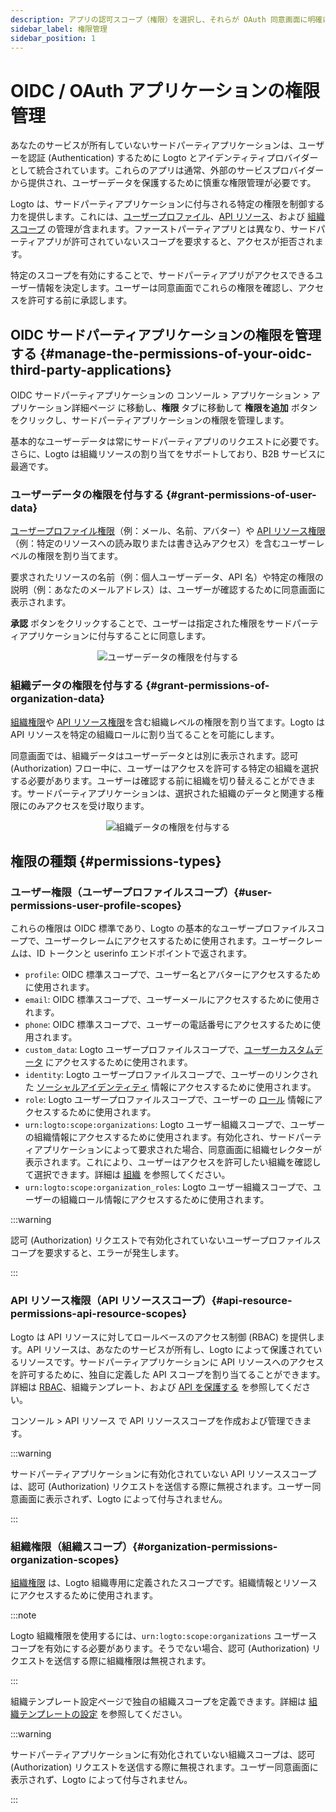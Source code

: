 ```yaml
---
description: アプリの認可スコープ（権限）を選択し、それらが OAuth 同意画面に明確に表示されるようにします。
sidebar_label: 権限管理
sidebar_position: 1
---
```



# OIDC / OAuth アプリケーションの権限管理

あなたのサービスが所有していないサードパーティアプリケーションは、ユーザーを認証 (Authentication) するために Logto とアイデンティティプロバイダーとして統合されています。これらのアプリは通常、外部のサービスプロバイダーから提供され、ユーザーデータを保護するために慎重な権限管理が必要です。

Logto は、サードパーティアプリケーションに付与される特定の権限を制御する力を提供します。これには、[ユーザープロファイル](#user-permissions-user-profile-scopes)、[API リソース](#api-resource-permissions-api-resource-scopes)、および [組織スコープ](#organization-permissions-organization-scopes) の管理が含まれます。ファーストパーティアプリとは異なり、サードパーティアプリが許可されていないスコープを要求すると、アクセスが拒否されます。

特定のスコープを有効にすることで、サードパーティアプリがアクセスできるユーザー情報を決定します。ユーザーは同意画面でこれらの権限を確認し、アクセスを許可する前に承認します。

## OIDC サードパーティアプリケーションの権限を管理する \{#manage-the-permissions-of-your-oidc-third-party-applications}

OIDC サードパーティアプリケーションの <CloudLink to="/applications">コンソール > アプリケーション > アプリケーション詳細ページ</CloudLink> に移動し、**権限** タブに移動して **権限を追加** ボタンをクリックし、サードパーティアプリケーションの権限を管理します。

基本的なユーザーデータは常にサードパーティアプリのリクエストに必要です。さらに、Logto は組織リソースの割り当てをサポートしており、B2B サービスに最適です。

### ユーザーデータの権限を付与する \{#grant-permissions-of-user-data}

[ユーザープロファイル権限](#user-permissions-user-profile-scopes)（例：メール、名前、アバター）や [API リソース権限](#api-resource-permissions-api-resource-scopes)（例：特定のリソースへの読み取りまたは書き込みアクセス）を含むユーザーレベルの権限を割り当てます。

要求されたリソースの名前（例：個人ユーザーデータ、API 名）や特定の権限の説明（例：あなたのメールアドレス）は、ユーザーが確認するために同意画面に表示されます。

**承認** ボタンをクリックすることで、ユーザーは指定された権限をサードパーティアプリケーションに付与することに同意します。

<center>
  <img src={GrantPermissionsOfUserData} alt="ユーザーデータの権限を付与する" />
</center>

### 組織データの権限を付与する \{#grant-permissions-of-organization-data}

[組織権限](#organization-permissions-organization-scopes)や [API リソース権限](#api-resource-permissions-api-resource-scopes)を含む組織レベルの権限を割り当てます。Logto は API リソースを特定の組織ロールに割り当てることを可能にします。

同意画面では、組織データはユーザーデータとは別に表示されます。認可 (Authorization) フロー中に、ユーザーはアクセスを許可する特定の組織を選択する必要があります。ユーザーは確認する前に組織を切り替えることができます。サードパーティアプリケーションは、選択された組織のデータと関連する権限にのみアクセスを受け取ります。

<center>
  <img src={GrantPermissionsOfOrganizationData} alt="組織データの権限を付与する" />
</center>

## 権限の種類 \{#permissions-types}

### ユーザー権限（ユーザープロファイルスコープ）\{#user-permissions-user-profile-scopes}

これらの権限は OIDC 標準であり、Logto の基本的なユーザープロファイルスコープで、ユーザークレームにアクセスするために使用されます。ユーザークレームは、ID トークンと userinfo エンドポイントで返されます。

- `profile`: OIDC 標準スコープで、ユーザー名とアバターにアクセスするために使用されます。
- `email`: OIDC 標準スコープで、ユーザーメールにアクセスするために使用されます。
- `phone`: OIDC 標準スコープで、ユーザーの電話番号にアクセスするために使用されます。
- `custom_data`: Logto ユーザープロファイルスコープで、[ユーザーカスタムデータ](/user-management/user-data/#custom-data) にアクセスするために使用されます。
- `identity`: Logto ユーザープロファイルスコープで、ユーザーのリンクされた [ソーシャルアイデンティティ](/user-management/user-data/#social-identities) 情報にアクセスするために使用されます。
- `role`: Logto ユーザープロファイルスコープで、ユーザーの [ロール](/authorization/role-based-access-control/#roles) 情報にアクセスするために使用されます。
- `urn:logto:scope:organizations`: Logto ユーザー組織スコープで、ユーザーの組織情報にアクセスするために使用されます。有効化され、サードパーティアプリケーションによって要求された場合、同意画面に組織セレクターが表示されます。これにより、ユーザーはアクセスを許可したい組織を確認して選択できます。詳細は [組織](/organizations) を参照してください。
- `urn:logto:scope:organization_roles`: Logto ユーザー組織スコープで、ユーザーの組織ロール情報にアクセスするために使用されます。

:::warning

認可 (Authorization) リクエストで有効化されていないユーザープロファイルスコープを要求すると、エラーが発生します。

:::

### API リソース権限（API リソーススコープ）\{#api-resource-permissions-api-resource-scopes}

Logto は API リソースに対してロールベースのアクセス制御 (RBAC) を提供します。API リソースは、あなたのサービスが所有し、Logto によって保護されているリソースです。サードパーティアプリケーションに API リソースへのアクセスを許可するために、独自に定義した API スコープを割り当てることができます。詳細は [RBAC](/authorization/role-based-access-control)、組織テンプレート、および [API を保護する](/authorization/api-resources/protect-your-api/) を参照してください。

<CloudLink to="/api-resources">コンソール > API リソース</CloudLink> で API
リソーススコープを作成および管理できます。

:::warning

サードパーティアプリケーションに有効化されていない API リソーススコープは、認可 (Authorization) リクエストを送信する際に無視されます。ユーザー同意画面に表示されず、Logto によって付与されません。

:::

### 組織権限（組織スコープ）\{#organization-permissions-organization-scopes}

[組織権限](/authorization/organization-template/#organization-permission) は、Logto 組織専用に定義されたスコープです。組織情報とリソースにアクセスするために使用されます。

:::note

Logto 組織権限を使用するには、`urn:logto:scope:organizations` ユーザースコープを有効にする必要があります。そうでない場合、認可 (Authorization) リクエストを送信する際に組織権限は無視されます。

:::

組織テンプレート設定ページで独自の組織スコープを定義できます。詳細は [組織テンプレートの設定](/authorization/organization-template/configure-organization-template/) を参照してください。

:::warning

サードパーティアプリケーションに有効化されていない組織スコープは、認可 (Authorization) リクエストを送信する際に無視されます。ユーザー同意画面に表示されず、Logto によって付与されません。

:::
